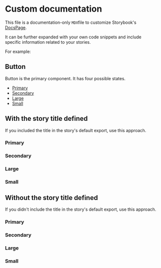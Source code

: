 <!-- Custom-MDX-Documentation.mdx -->

# Custom documentation

This file is a documentation-only `MDX`file to customize Storybook's [DocsPage](https://storybook.js.org/docs/react/writing-docs/docs-page#replacing-docspage).

It can be further expanded with your own code snippets and include specific information related to your stories.

For example:


## Button

Button is the primary component. It has four possible states.

- [Primary](#primary)
- [Secondary](#secondary)
- [Large](#large)
- [Small](#small)

## With the story title defined

If you included the title in the story's default export, use this approach.

### Primary

<Story id="example-button--primary" />

### Secondary

<Story id="example-button--secondary" />

### Large

<Story id="example-button--large" />

### Small

<Story id="example-button--small" />

## Without the story title defined

If you didn't include the title in the story's default export, use this approach.

### Primary

<Story id="your-directory-button--primary"/>

### Secondary

<Story id="your-directory-button--secondary"/>

### Large

<Story id="your-directory-button--large"/>

### Small

<Story id="your-directory-button--small" />
